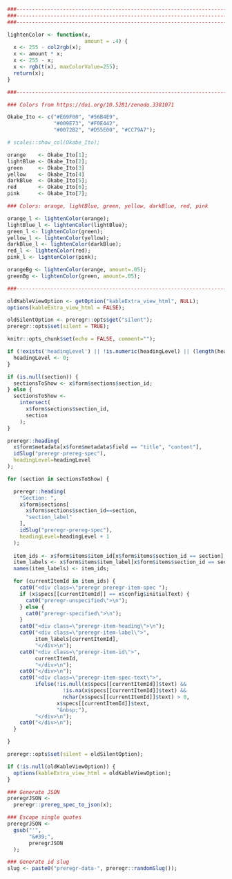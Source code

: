 
<style>
.preregr {
}
.preregr-item-spec {
  padding: 5px;
}
.preregr-unspecified {
  background-color: #FDFAF2;
  color: #F0C566;
}
.preregr-specified {
  background-color: #F2FAF8;
}
.preregr-item-heading {
  display: block;
}
.preregr-item-label {
  font-weight: bold;
  display: inline; 
  color: black;
}
.preregr-item-id {
  display: inline;
  float: right;
  font-family: monospace;
  color: black;
}
.preregr-item-spec-text {
}
</style>

<div style="display:block;clear:both;" class="preregr-spec-start"></div>
<div class="preregr-spec-container preregr-spec-full">

```{r, eval=TRUE, echo=FALSE}

###-----------------------------------------------------------------------------
###-----------------------------------------------------------------------------
###-----------------------------------------------------------------------------

lightenColor <- function(x,
                         amount = .4) {
  x <- 255 - col2rgb(x);
  x <- amount * x;
  x <- 255 - x;
  x <- rgb(t(x), maxColorValue=255);
  return(x);
}

###-----------------------------------------------------------------------------

### Colors from https://doi.org/10.5281/zenodo.3381071

Okabe_Ito <- c("#E69F00", "#56B4E9",
               "#009E73", "#F0E442",
               "#0072B2", "#D55E00", "#CC79A7");

# scales::show_col(Okabe_Ito);

orange    <- Okabe_Ito[1];
lightBlue <- Okabe_Ito[2];
green     <- Okabe_Ito[3]
yellow    <- Okabe_Ito[4]
darkBlue  <- Okabe_Ito[5];
red       <- Okabe_Ito[6];
pink      <- Okabe_Ito[7];

### Colors: orange, lightBlue, green, yellow, darkBlue, red, pink

orange_l <- lightenColor(orange);
lightBlue_l <- lightenColor(lightBlue);
green_l <- lightenColor(green);
yellow_l <- lightenColor(yellow);
darkBlue_l <- lightenColor(darkBlue);
red_l <- lightenColor(red);
pink_l <- lightenColor(pink);

orangeBg <- lightenColor(orange, amount=.05);
greenBg <- lightenColor(green, amount=.05);

###-----------------------------------------------------------------------------

oldKableViewOption <- getOption("kableExtra_view_html", NULL);
options(kableExtra_view_html = FALSE);

oldSilentOption <- preregr::opts$get("silent");
preregr::opts$set(silent = TRUE);

knitr::opts_chunk$set(echo = FALSE, comment="");

if (!exists('headingLevel') || !is.numeric(headingLevel) || (length(headingLevel) != 1)) {
  headingLevel <- 0;
}

if (is.null(section)) {
  sectionsToShow <- x$form$sections$section_id;
} else {
  sectionsToShow <-
    intersect(
      x$form$sections$section_id,
      section
    );
}

```

```{r, results='asis', eval=TRUE, echo=FALSE}

preregr::heading(
  x$form$metadata[x$form$metadata$field == "title", "content"],
  idSlug("preregr-prereg-spec"),
  headingLevel=headingLevel
);

```


```{r, results='asis', eval=TRUE}

for (section in sectionsToShow) {

  preregr::heading(
    "Section: ",
    x$form$sections[
      x$form$sections$section_id==section,
      "section_label"
    ],
    idSlug("preregr-prereg-spec"),
    headingLevel=headingLevel + 1
  );
  
  item_ids <- x$form$items$item_id[x$form$items$section_id == section];
  item_labels <- x$form$items$item_label[x$form$items$section_id == section];
  names(item_labels) <- item_ids;

  for (currentItemId in item_ids) {
    cat0("<div class=\"preregr preregr-item-spec ");
    if (x$specs[[currentItemId]] == x$config$initialText) {
      cat0("preregr-unspecified\">\n");
    } else {
      cat0("preregr-specified\">\n");
    }
    cat0("<div class=\"preregr-item-heading\">\n");
    cat0("<div class=\"preregr-item-label\">",
         item_labels[currentItemId],
         "</div>\n");
    cat0("<div class=\"preregr-item-id\">",
         currentItemId,
         "</div>\n");
    cat0("</div>\n");
    cat0("<div class=\"preregr-item-spec-text\">",
         ifelse(!is.null(x$specs[[currentItemId]]$text) &&
                  !is.na(x$specs[[currentItemId]]$text) &&
                  nchar(x$specs[[currentItemId]]$text) > 0,
                x$specs[[currentItemId]]$text,
                "&nbsp;"),
         "</div>\n");
    cat0("</div>\n");
  }

}

```

```{r, echo=FALSE}

preregr::opts$set(silent = oldSilentOption);

if (!is.null(oldKableViewOption)) {
  options(kableExtra_view_html = oldKableViewOption);
}

```

</div>
<div style="display:block;clear:both;" class="preregr-spec-end"></div>

```{r, echo=FALSE}

### Generate JSON
preregrJSON <-
  preregr::prereg_spec_to_json(x);

### Escape single quotes
preregrJSON <-
  gsub("'",
       "&#39;",
       preregrJSON
  );

### Generate id slug
slug <- paste0("preregr-data-", preregr::randomSlug());

```

<div id="`r slug`" class="preregr preregr-json" data-preregr='`r preregrJSON`' class="preregr hidden" style="display:none"></div>

